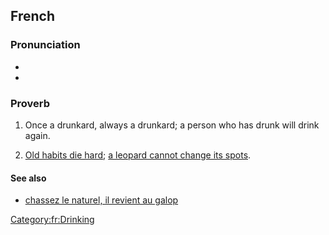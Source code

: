 ==French==

===Pronunciation===
* {{fr-IPA}}
* {{audio|fr|LL-Q150 (fra)-LoquaxFR-qui a bu boira.wav|Audio}}

===Proverb===
{{fr-phrase|head=[[qui]] [[avoir|a]] [[bu]] [[boire|boira]]}}

# {{lb|fr|literally}} Once a drunkard, always a drunkard; a person who has drunk will drink again.
# {{lb|fr|figuratively}} [[old habits die hard|Old habits die hard]]; [[a leopard cannot change its spots]].

====See also====
* [[chassez le naturel, il revient au galop]]

[[Category:fr:Drinking]]